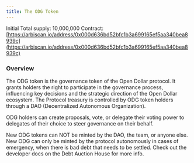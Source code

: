 ```yaml
---
title: The ODG Token
---
```


Initial Total supply: 10,000,000
Contract: [https://arbiscan.io/address/0x000d636bd52bfc1b3a699165ef5aa340bea8939c](https://arbiscan.io/address/0x000d636bd52bfc1b3a699165ef5aa340bea8939c)

### Overview

The ODG token is the governance token of the Open Dollar protocol. It grants holders the right to participate in the governance process, influencing key decisions and the strategic direction of the Open Dollar ecosystem. The Protocol treasury is controlled by ODG token holders through a DAO (Decentralized Autonomous Organization).

ODG holders can create proposals, vote, or delegate their voting power to delegates of their choice to steer governance on their behalf.

New ODG tokens can NOT be minted by the DAO, the team, or anyone else. New ODG can only be minted by the protocol autonomously in cases of emergency, when there is bad debt that needs to be settled. Check out the developer docs on the Debt Auction House for more info.
